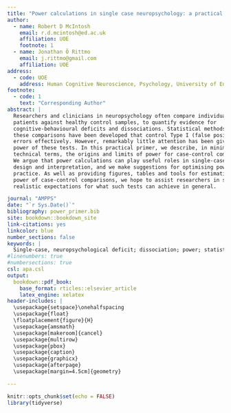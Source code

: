 ```yaml
---
title: "Power calculations in single case neuropsychology: a practical primer"
author:
  - name: Robert D McIntosh
    email: r.d.mcintosh@ed.ac.uk
    affiliation: UOE
    footnote: 1
  - name: Jonathan Ö Rittmo
    email: j.rittmo@gmail.com
    affiliation: UOE
address:
  - code: UOE
    address: Human Cognitive Neuroscience, Psychology, University of Edinburgh, UK
footnote:
  - code: 1
    text: "Corresponding Author"
abstract: |
  Researchers and clinicians in neuropsychology often compare individual
  patients against healthy control samples, to quantify evidence for
  cognitive-behavioural deficits and dissociations. Statistical methods for
  these comparisons have been developed that control Type I (false positive)
  errors effectively. However, remarkably little attention has been given to the
  power of these tests. In this practical primer, we describe, in minimally
  technical terms, the origins and limits of power for case-control comparisons.
  We argue that power calculations can play useful roles in single-case study
  design and interpretation, and we make suggestions for optimising power in
  practice. As well as providing figures, tables and tools for estimating the
  power of case-control comparisons, we hope to assist researchers in setting
  realistic expectations for what such tests can achieve in general.

journal: "AMPPS"
date: "`r Sys.Date()`"
bibliography: power_primer.bib
site: bookdown::bookdown_site
link-citations: yes
linkcolor: blue
number_sections: false
keywords: |
  Single-case, neuropsychological deficit; dissociation; power; statistical methods.
#linenumbers: true
#numbersections: true
csl: apa.csl
output:
  bookdown::pdf_book:
    base_format: rticles::elsevier_article
    latex_engine: xelatex
header-includes: |
  \usepackage{setspace}\onehalfspacing
  \usepackage{float}
  \floatplacement{figure}{H}
  \usepackage{amsmath}
  \usepackage[makeroom]{cancel}
  \usepackage{multirow}
  \usepackage{pbox}
  \usepackage{caption}
  \usepackage{graphicx}
  \usepackage{afterpage}
  \usepackage[margin=4.5cm]{geometry}

---
```


```r
knitr::opts_chunk$set(echo = FALSE)
library(tidyverse)

```
